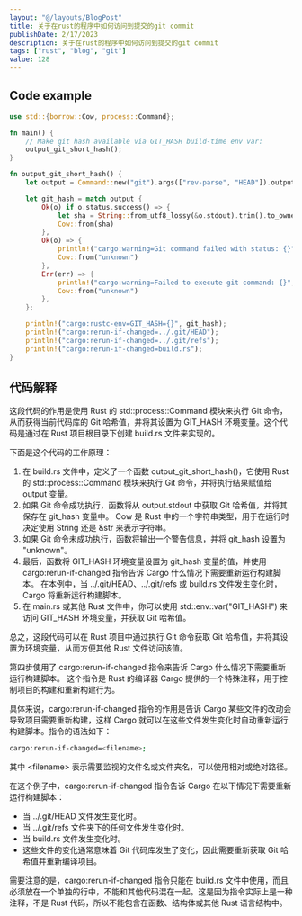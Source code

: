 ```yaml
---
layout: "@/layouts/BlogPost"
title: 关于在rust的程序中如何访问到提交的git commit
publishDate: 2/17/2023
description: 关于在rust的程序中如何访问到提交的git commit
tags: ["rust", "blog", "git"]
value: 128
---
```



## Code example

```rust
use std::{borrow::Cow, process::Command};

fn main() {
	// Make git hash available via GIT_HASH build-time env var:
	output_git_short_hash();
}

fn output_git_short_hash() {
	let output = Command::new("git").args(["rev-parse", "HEAD"]).output();

	let git_hash = match output {
		Ok(o) if o.status.success() => {
			let sha = String::from_utf8_lossy(&o.stdout).trim().to_owned();
			Cow::from(sha)
		},
		Ok(o) => {
			println!("cargo:warning=Git command failed with status: {}", o.status);
			Cow::from("unknown")
		},
		Err(err) => {
			println!("cargo:warning=Failed to execute git command: {}", err);
			Cow::from("unknown")
		},
	};

	println!("cargo:rustc-env=GIT_HASH={}", git_hash);
	println!("cargo:rerun-if-changed=../.git/HEAD");
	println!("cargo:rerun-if-changed=../.git/refs");
	println!("cargo:rerun-if-changed=build.rs");
}
```

## 代码解释

这段代码的作用是使用 Rust 的 std::process::Command 模块来执行 Git 命令，从而获得当前代码库的 Git 哈希值，并将其设置为 GIT_HASH 环境变量。这个代码是通过在 Rust 项目根目录下创建 build.rs 文件来实现的。

下面是这个代码的工作原理：

1. 在 build.rs 文件中，定义了一个函数 output_git_short_hash()，它使用 Rust 的 std::process::Command 模块来执行 Git 命令，并将执行结果赋值给 output 变量。
2. 如果 Git 命令成功执行，函数将从 output.stdout 中获取 Git 哈希值，并将其保存在 git_hash 变量中。
	Cow 是 Rust 中的一个字符串类型，用于在运行时决定使用 String 还是 &str 来表示字符串。
3. 如果 Git 命令未成功执行，函数将输出一个警告信息，并将 git_hash 设置为 "unknown"。
4. 最后，函数将 GIT_HASH 环境变量设置为 git_hash 变量的值，并使用 cargo:rerun-if-changed 指令告诉 Cargo 什么情况下需要重新运行构建脚本。
	在本例中，当 ../.git/HEAD、../.git/refs 或 build.rs 文件发生变化时，Cargo 将重新运行构建脚本。
5. 在 main.rs 或其他 Rust 文件中，你可以使用 std::env::var("GIT_HASH") 来访问 GIT_HASH 环境变量，并获取 Git 哈希值。

总之，这段代码可以在 Rust 项目中通过执行 Git 命令获取 Git 哈希值，并将其设置为环境变量，从而方便其他 Rust 文件访问该值。

第四步使用了 cargo:rerun-if-changed 指令来告诉 Cargo 什么情况下需要重新运行构建脚本。
这个指令是 Rust 的编译器 Cargo 提供的一个特殊注释，用于控制项目的构建和重新构建行为。

具体来说，cargo:rerun-if-changed 指令的作用是告诉 Cargo 某些文件的改动会导致项目需要重新构建，这样 Cargo 就可以在这些文件发生变化时自动重新运行构建脚本。指令的语法如下：

```bash
cargo:rerun-if-changed=<filename>;
```
其中 &lt;filename&gt; 表示需要监视的文件名或文件夹名，可以使用相对或绝对路径。

在这个例子中，cargo:rerun-if-changed 指令告诉 Cargo 在以下情况下需要重新运行构建脚本：

- 当 ../.git/HEAD 文件发生变化时。
- 当 ../.git/refs 文件夹下的任何文件发生变化时。
- 当 build.rs 文件发生变化时。
- 这些文件的变化通常意味着 Git 代码库发生了变化，因此需要重新获取 Git 哈希值并重新编译项目。

需要注意的是，cargo:rerun-if-changed 指令只能在 build.rs 文件中使用，而且必须放在一个单独的行中，不能和其他代码混在一起。这是因为指令实际上是一种注释，不是 Rust 代码，所以不能包含在函数、结构体或其他 Rust 语言结构中。